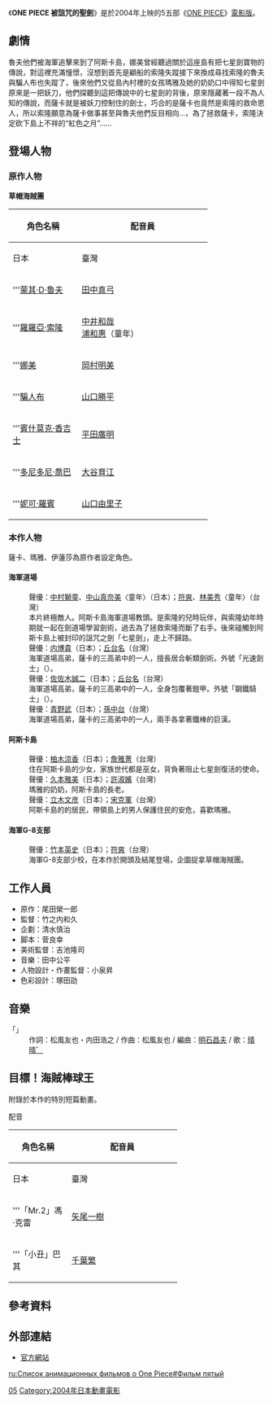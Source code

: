 {{NoteTA|G1=OnePiece}}
{{電影資訊框
| 片名     = 航海王 被詛咒的聖劍
| 電影原名 = {{lang|ja|ONE PIECE 呪われた聖剣}}
| 圖像     = ONE PIECE 呪われた聖剣.jpg
| 圖像大小 = 
| 圖像說明 = 
| 片名表記 = 
| 副標題   = 
| 導演     = [[竹之内和久|竹之内和久]]
| 監製     = 
| 製片     = 
| 編劇     = [[菅良幸|菅良幸]]
| 劇本     = 
| 故事     = 
| 原著     = {{Based on|[[ONE_PIECE|ONE PIECE]]|[[尾田榮一郎|尾田榮一郎]]}}
| 旁白     = [[大場真人|大場真人]]
| 統籌     = 
| 主演     = {{Plainlist|
* [[田中真弓|田中真弓]]
* [[中井和哉|中井和哉]]
* [[岡村明美|岡村明美]]
* [[山口勝平|山口勝平]]
* [[平田廣明|平田廣明]]
* [[大谷育江|大谷育江]]
* [[山口由里子|山口由里子]]
* '''來賓聲優'''
* [[中村獅童|中村獅童]]
* [[内博貴|内博貴]]
* [[久本雅美|久本雅美]]
}}
| 配樂     = [[田中公平|田中公平]]
| 主題曲   = 晴晴゛「{{lang|ja|あの場所へ}}」
| 片尾曲   = 
| 攝影     = 石井吉忠
| 剪輯     = 福光伸一
| 音效     = 市川修
| 製片商   = [[東映動畫|東映動畫]]
| 片長     = 95分鐘
| 產地     = {{JPN}}
| 語言     = [[日語|日語]]
| 上映日期 = {{flagicon|Japan}} 2004年3月6日<br>{{flagicon|Taiwan}} 2005年1月28日
| 發行商   = {{flagicon|Japan}} [[東映|東映]]<br>{{flagicon|Taiwan}} [[木棉花國際|木棉花國際]]
| 發行日期 = 
| 公映許可 = [[東映|東映]]
| 預算     = 
| 票房     = {{flagicon|Japan}} 18億日圓<ref>{{cite web |url=http://www.eiren.org/toukei/2004.html |title=過去興行収入上位作品 2004年（1月～12月） |publisher=日本映画製作者連盟 |deadurl=yes |archiveurl=https://www.webcitation.org/5m2LWZu0T?url=http://www.eiren.org/toukei/2004.html |archivedate=2009-12-15 |accessdate=2009-07-31 }}</ref><br>{{flagicon|Taiwan}} 77萬新台幣（台北地區）
| 前集     = [[ONE_PIECE_死亡盡頭的冒險|ONE PIECE 死亡盡頭的冒險]]
| 續集     = [[ONE_PIECE_祭典男爵與神祕島|ONE PIECE 祭典男爵與神祕島]]
| 臺灣片名 = 航海王 被詛咒的聖劍
}}


《'''ONE PIECE 被詛咒的聖劍'''》是於2004年上映的5五部《[[ONE_PIECE|ONE PIECE]]》[[ONE_PIECE_(動畫)#電影版|電影版]]。

== 劇情 ==
魯夫他們被海軍追擊來到了阿斯卡島，娜美曾經聽過關於這座島有把七星劍寶物的傳說，對這裡充滿憧憬，沒想到首先是顧船的索隆失蹤接下來換成尋找索隆的魯夫與騙人布也失蹤了，後來他們又從島內村裡的女孩瑪雅及她的奶奶口中得知七星劍原來是一把妖刀，他們探聽到這把傳說中的七星劍的背後，原來隱藏著一段不為人知的傳說，而薩卡就是被妖刀控制住的劍士，巧合的是薩卡也竟然是索隆的救命恩人，所以索隆願意為薩卡做事甚至與魯夫他們反目相向…，為了拯救薩卡，索隆決定砍下島上不祥的“紅色之月”……

== 登場人物 ==
=== 原作人物 ===
'''草帽海賊團'''
{| class="wikitable" style="text-align:center;"
!rowspan="2" width=120|角色名稱
!colspan="2" width=240|配音員
|-
!width=120|{{Flagicon|JPN}} 日本
!width=120|{{flagicon|TWN}} 臺灣
|-
|'''[[蒙其·D·魯夫|蒙其·D·魯夫]]
| [[田中真弓|田中真弓]]
| [[詹雅菁|詹雅菁]]
|-
|'''[[羅羅亞·索隆|羅羅亞·索隆]]
| [[中井和哉|中井和哉]]<br />[[浦和惠|浦和惠]]（童年）
| [[宋克軍|宋克軍]]<br />[[許淑嬪|許淑嬪]]（童年）
|-
|'''[[娜美|娜美]]
| [[岡村明美|岡村明美]]
| [[許淑嬪|許淑嬪]]
|-
|'''[[騙人布|騙人布]]
| [[山口勝平|山口勝平]]
| [[符爽|符爽]]
|-
|'''[[賓什莫克·香吉士|賓什莫克·香吉士]]
| [[平田廣明|平田廣明]]
| [[孫中台|孫中台]]
|-
|'''[[多尼多尼·喬巴|多尼多尼·喬巴]]
| [[大谷育江|大谷育江]]
| [[詹雅菁|詹雅菁]]
|-
|'''[[妮可·羅賓|妮可·羅賓]]
| [[山口由里子|山口由里子]]
| [[許淑嬪|許淑嬪]]
|}

=== 本作人物 ===
薩卡、瑪雅、伊蓮莎為原作者設定角色。

==== 海軍道場 ====
; {{nihongo|薩卡|サガ|Saga}}
: 聲優：[[中村獅童_(二代目)|中村獅童]]、[[中山真奈美|中山真奈美]]〈童年〉（日本）；[[符爽|符爽]]、[[林美秀|林美秀]]〈童年〉（台灣）
: 本片終極敵人。阿斯卡島海軍道場教頭。是索隆的兒時玩伴，與索隆幼年時期就一起在劍道場學習劍術，過去為了拯救索隆而斷了右手。後來碰觸到阿斯卡島上被封印的詛咒之劍「七星劍」，走上不歸路。
; {{nihongo|杜馬|トウマ|Toma}}
: 聲優：[[内博貴|内博貴]]（日本）；[[丘台名|丘台名]]（台灣）
: 海軍道場高弟，薩卡的三高弟中的一人，擅長居合斬類劍術。外號「光速劍士」（{{lang|ja|光速の剣士}}）。
; {{nihongo|俾斯麥|ビスマルク|Bismarck}}
: 聲優：[[佐佐木誠二|佐佐木誠二]]（日本）；[[丘台名|丘台名]]（台灣）
: 海軍道場高弟，薩卡的三高弟中的一人，全身包覆著鎧甲。外號「鋼鐵騎士」（{{lang|ja|鋼鉄の騎士}}）。
; {{nihongo|布空古|ブーコング|BooKong}}
: 聲優：[[青野武|青野武]]（日本）；[[孫中台|孫中台]]（台灣）
: 海軍道場高弟，薩卡的三高弟中的一人，兩手各拿著鐵棒的巨漢。

==== 阿斯卡島 ====
; {{nihongo|瑪雅|マヤ|Maya}}
: 聲優：[[柚木涼香|柚木涼香]]（日本）；[[詹雅菁|詹雅菁]]（台灣）
: 住在阿斯卡島的少女，家族世代都是巫女，背負著阻止七星劍復活的使命。
; {{nihongo|伊蓮莎|イザヤ|Izaya}}
: 聲優：[[久本雅美|久本雅美]]（日本）；[[許淑嬪|許淑嬪]]（台灣）
: 瑪雅的奶奶，阿斯卡島的長老。
; {{nihongo|拉可斯|ラコス|Lacos}}
: 聲優：[[立木文彦|立木文彦]]（日本）；[[宋克軍|宋克軍]]（台灣）
: 阿斯卡島的的居民，帶領島上的男人保護住民的安危，喜歡瑪雅。

==== 海軍G-8支部 ====
; {{nihongo|德雷克|ドレイク|Drake}}
: 聲優：[[竹本英史|竹本英史]]（日本）；[[符爽|符爽]]（台灣）
: 海軍G-8支部少校，在本作於開頭及結尾登場，企圖捉拿草帽海賊團。

== 工作人員 ==
* 原作：尾田榮一郎
* 監督：竹之内和久 
* 企劃：清水慎治 
* 脚本：菅良幸 
* 美術監督：吉池隆司
* 音樂：田中公平 
* 人物設計・作畫監督：小泉昇 
* 色彩設計：塚田劭 

== 音樂 ==
; 「{{lang|ja|あの場所へ}}」
: 作詞：松風友也・内田浩之 / 作曲：松風友也 / 編曲：[[明石昌夫|明石昌夫]] / 歌：[[晴晴゛|晴晴゛]]

== 目標！海賊棒球王 ==
附錄於本作的特別短篇動畫。

; 配音
{|class=wikitable align=center style="text-align:center; font-size:90%" 
!rowspan="2" width=100|角色名稱
!colspan="2" width=200|配音員
|-
!width=100|{{Flagicon|JPN}} 日本
!width=100|{{flagicon|TWN}} 臺灣
|-
|'''「Mr.2」馮·克雷
| [[矢尾一樹|矢尾一樹]]
| [[符爽|符爽]]
|-
|'''「小丑」巴其
| [[千葉繁|千葉繁]]
| [[孫中台|孫中台]]
|}

== 參考資料 ==
<div class="references-small">
<references />
</div>

== 外部連結 ==
* [http://www.toei-anim.co.jp/movie/2004_onepiece/ 官方網站]{{Wayback|url=http://www.toei-anim.co.jp/movie/2004_onepiece/ |date=20121003043511 }}

{{ONE PIECE}}

[[Category:ONE_PIECE劇場版|05]]
[[Category:2004年日本動畫電影|Category:2004年日本動畫電影]]

[[ru:Список_анимационных_фильмов_о_One_Piece#Фильм_пятый|ru:Список анимационных фильмов о One Piece#Фильм пятый]]